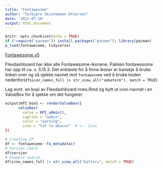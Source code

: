 ```yaml
---
title: "Fontawesome"
author: "Torbjørn Skinnemoen Ottersen"
date: '2022-07-18'
output: html_document
---
```


```r
knitr::opts_chunk$set(echo = TRUE)
if (!require("pacman")) install.packages("pacman"); library(pacman)
p_load(fontawesome, tidyverse)
```

[Fontawesome v5](https://fontawesome.com/v5/search?m=free)

Flexdashboard har ikke alle Fontawesome-ikonene. Pakken fontawesome har opp til ca. v. 5.15.3. Det enkleste for å finne ikoner er kanskje å bruke linken over og så sjekke navnet mot `fontawesome` ved å bruke koden nedenfor(`df$icon_names_full |> str_view_all("søketerm"), match = TRUE`)

Lag evnt. en kopi av Flexdashboard rows.Rmd og bytt ut icon-navnet i en ValueBox for å sjekke om det fungerer:

```r
output$KPI_box5 <- renderValueBox({
      valueBox(
        value = KPI_admin(),
        caption = "admin",
        color = "warning",
        icon = "fal fa-abacus"  # <-- Icon
})
```



```r
# Creating df
df <- fontawesome::fa_metadata()
# Version check
df$version
# Example search
df$icon_names_full |> str_view_all("battery", match = TRUE)
```

